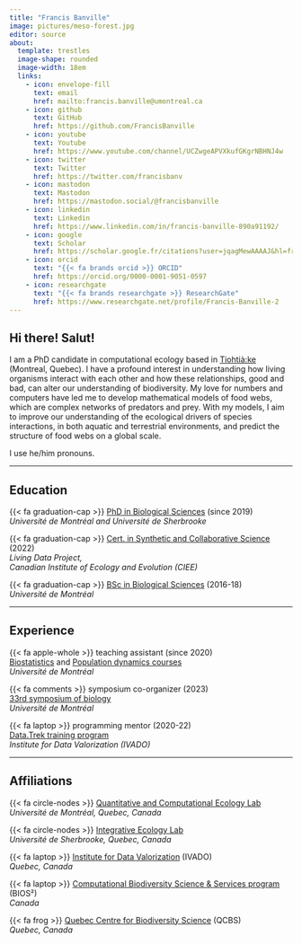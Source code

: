 ```yaml
---
title: "Francis Banville"
image: pictures/meso-forest.jpg
editor: source
about: 
  template: trestles
  image-shape: rounded
  image-width: 18em
  links:
    - icon: envelope-fill
      text: email
      href: mailto:francis.banville@umontreal.ca
    - icon: github
      text: GitHub
      href: https://github.com/FrancisBanville
    - icon: youtube
      text: Youtube
      href: https://www.youtube.com/channel/UCZwgeAPVXkufGKgrNBHNJ4w
    - icon: twitter
      text: Twitter
      href: https://twitter.com/francisbanv
    - icon: mastodon
      text: Mastodon
      href: https://mastodon.social/@francisbanville
    - icon: linkedin
      text: Linkedin
      href: https://www.linkedin.com/in/francis-banville-890a91192/
    - icon: google
      text: Scholar
      href: https://scholar.google.fr/citations?user=jqagMewAAAAJ&hl=fr&oi=ao
    - icon: orcid 
      text: "{{< fa brands orcid >}} ORCID"
      href: https://orcid.org/0000-0001-9051-0597
    - icon: researchgate
      text: "{{< fa brands researchgate >}} ResearchGate"
      href: https://www.researchgate.net/profile/Francis-Banville-2
---
```


## Hi there! Salut!

I am a PhD candidate in computational ecology based in [Tiohtià:ke](https://www.concordia.ca/indigenous/resources/territorial-acknowledgement.html#rationale) (Montreal, Quebec). I have a profound interest in understanding how living organisms interact with each other and how these relationships, good and bad, can alter our understanding of biodiversity. My love for numbers and computers have led me to develop mathematical models of food webs, which are complex networks of predators and prey. With my models, I aim to improve our understanding of the ecological drivers of species interactions, in both aquatic and terrestrial environments, and predict the structure of food webs on a global scale.

I use he/him pronouns.  

------------------------------------------------------------------------

## Education

{{< fa graduation-cap >}} [PhD in Biological Sciences](https://admission.umontreal.ca/programmes/doctorat-en-sciences-biologiques/) (since 2019)\
*Université de Montréal and Université de Sherbrooke*\

{{< fa graduation-cap >}} [Cert. in Synthetic and
Collaborative Science](https://www.ciee-icee.ca/ldp-certificates.html) (2022)\
*Living Data Project,*\
*Canadian Institute of Ecology and Evolution (CIEE)*\

{{< fa graduation-cap >}} [BSc in Biological Sciences](https://admission.umontreal.ca/programmes/baccalaureat-en-sciences-biologiques/) (2016-18)\
*Université de Montréal*\

------------------------------------------------------------------------

## Experience

{{< fa apple-whole >}} teaching assistant (since 2020)\
[Biostatistics](https://admission.umontreal.ca/cours-et-horaires/cours/bio-2041/) and [Population dynamics courses](https://admission.umontreal.ca/cours-et-horaires/cours/bio-2811/)\
*Université de Montréal*\

{{< fa comments >}} symposium co-organizer (2023)\
[33rd symposium of biology](https://event.fourwaves.com/fr/udemsymposiumbiologie/pages?fbclid=IwAR3DF4jIE8DX8Xofqoclz3JFchXsTpClqYbCJ8flQCdrwESUrQOj08HDZ3Y)\
*Université de Montréal*\

{{< fa laptop >}} programming mentor (2020-22)\
[Data.Trek training program](https://ivado.ca/en/events/the-100-days-of-data-trek-challenge-2/)\
*Institute for Data Valorization (IVADO)*

------------------------------------------------------------------------

## Affiliations 

{{< fa circle-nodes >}} [Quantitative and Computational Ecology Lab](https://poisotlab.io/)\
*Université de Montréal, Quebec, Canada*\

{{< fa circle-nodes >}} [Integrative Ecology Lab](https://ielab.recherche.usherbrooke.ca/)\
*Université de Sherbrooke, Quebec, Canada*\

{{< fa laptop >}} [Institute for Data Valorization](https://ivado.ca/en/) (IVADO)\
*Quebec, Canada*\

{{< fa laptop >}} [Computational Biodiversity Science & Services program](https://bios2.usherbrooke.ca/) 
(BIOS²)\
*Canada*\

{{< fa frog >}} [Quebec Centre for Biodiversity Science](https://qcbs.ca/) (QCBS)\
*Quebec, Canada*\

